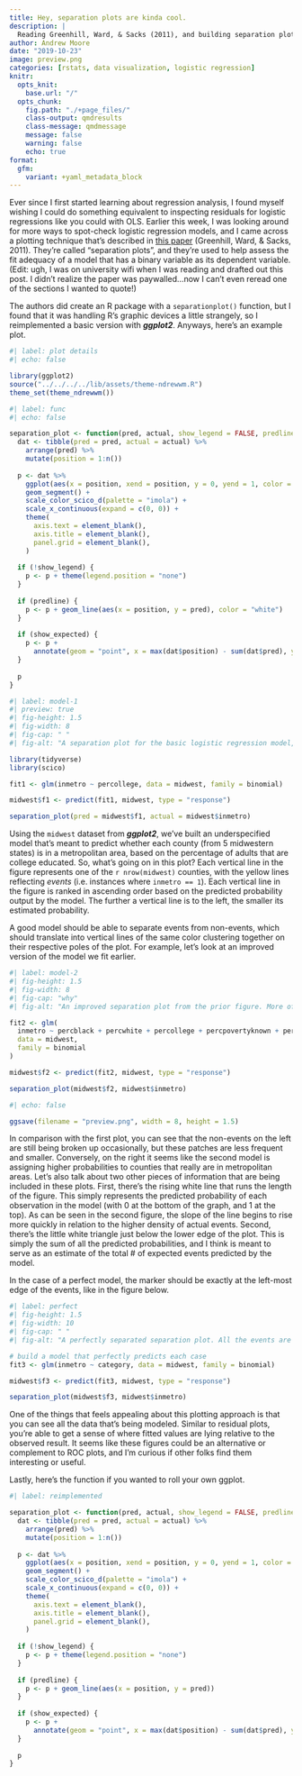 ```yaml
---
title: Hey, separation plots are kinda cool.
description: |
  Reading Greenhill, Ward, & Sacks (2011), and building separation plots in R.
author: Andrew Moore
date: "2019-10-23"
image: preview.png
categories: [rstats, data visualization, logistic regression]
knitr:
  opts_knit: 
    base.url: "/"
  opts_chunk:
    fig.path: "./+page_files/"
    class-output: qmdresults
    class-message: qmdmessage
    message: false
    warning: false
    echo: true
format:
  gfm:
    variant: +yaml_metadata_block
---
```


<script>
  import BlogHead from "$lib/components/BlogHead.svelte";
</script>

<style>
  img {
    object-fit: scale-down;
    max-width: 100%;
  }
</style>

<BlogHead title={title} date={date} />

Ever since I first started learning about regression analysis, I found myself wishing I could do something equivalent to inspecting residuals for logistic regressions like you could with OLS. Earlier this week, I was looking around for more ways to spot-check logistic regression models, and I came across a plotting technique that's described in [this paper](https://onlinelibrary.wiley.com/doi/full/10.1111/j.1540-5907.2011.00525.x#b11){target="_blank"} (Greenhill, Ward, & Sacks, 2011). They're called "separation plots", and they're used to help assess the fit adequacy of a model that has a binary variable as its  dependent variable. (Edit: ugh, I was on university wifi when I was reading and drafted out this post. I didn't realize the paper was paywalled...now I can't even reread one of the sections I wanted to quote!)

The authors did create an R package with a `separationplot()` function, but I found that it was handling R's graphic devices a little strangely, so I reimplemented a basic version with **_ggplot2_**. Anyways, here's an example plot.

```r
#| label: plot details
#| echo: false

library(ggplot2)
source("../../../../lib/assets/theme-ndrewwm.R")
theme_set(theme_ndrewwm())
```

```r
#| label: func
#| echo: false

separation_plot <- function(pred, actual, show_legend = FALSE, predline = TRUE, show_expected = TRUE) {
  dat <- tibble(pred = pred, actual = actual) %>%
    arrange(pred) %>%
    mutate(position = 1:n())
  
  p <- dat %>%
    ggplot(aes(x = position, xend = position, y = 0, yend = 1, color = factor(actual))) +
    geom_segment() +
    scale_color_scico_d(palette = "imola") +
    scale_x_continuous(expand = c(0, 0)) +
    theme(
      axis.text = element_blank(),
      axis.title = element_blank(),
      panel.grid = element_blank(),
    )
  
  if (!show_legend) {
    p <- p + theme(legend.position = "none")
  }
  
  if (predline) {
    p <- p + geom_line(aes(x = position, y = pred), color = "white")
  }
  
  if (show_expected) {
    p <- p +
      annotate(geom = "point", x = max(dat$position) - sum(dat$pred), y = -0.05, shape = 17)
  }
  
  p
}
```

```r
#| label: model-1
#| preview: true
#| fig-height: 1.5
#| fig-width: 8
#| fig-cap: " "
#| fig-alt: "A separation plot for the basic logistic regression model, inmetro ~ percollege."

library(tidyverse)
library(scico)

fit1 <- glm(inmetro ~ percollege, data = midwest, family = binomial)

midwest$f1 <- predict(fit1, midwest, type = "response")

separation_plot(pred = midwest$f1, actual = midwest$inmetro)
```

Using the `midwest` dataset from **_ggplot2_**, we've built an underspecified model that's meant to predict whether each county (from 5 midwestern states) is in a metropolitan area, based on the percentage of adults that are college educated. So, what's going on in this plot? Each vertical line in the figure represents one of the `r nrow(midwest)` counties, with the yellow lines reflecting *events* (i.e. instances where `inmetro == 1`). Each vertical line in the figure is ranked in ascending order based on the predicted probability output by the model. The further a vertical line is to the left, the smaller its estimated probability.

A good model should be able to separate events from non-events, which should translate into vertical lines of the same color clustering together on their respective poles of the plot. For example, let's look at an improved version of the model we fit earlier.

```r
#| label: model-2
#| fig-height: 1.5
#| fig-width: 8
#| fig-cap: "why"
#| fig-alt: "An improved separation plot from the prior figure. More of the events (inmetro = 1) are clustered to the right-hand side."

fit2 <- glm(
  inmetro ~ percblack + percwhite + percollege + percpovertyknown + percbelowpoverty + percprof,
  data = midwest,
  family = binomial
)

midwest$f2 <- predict(fit2, midwest, type = "response")

separation_plot(midwest$f2, midwest$inmetro)
```

```r
#| echo: false

ggsave(filename = "preview.png", width = 8, height = 1.5)
```

In comparison with the first plot, you can see that the non-events on the left are still being broken up occasionally, but these patches are less frequent and smaller. Conversely, on the right it seems like the second model is assigning higher probabilities to counties that really are in metropolitan areas. Let's also talk about two other pieces of information that are being included in these plots. First, there's the rising white line that runs the length of the figure. This simply represents the predicted probability of each observation in the model (with 0 at the bottom of the graph, and 1 at the top). As can be seen in the second figure, the slope of the line begins to rise more quickly in relation to the higher density of actual events. Second, there's the little white triangle just below the lower edge of the plot. This is simply the sum of all the predicted probabilities, and I think is meant to serve as an estimate of the total # of expected events predicted by the model.

In the case of a perfect model, the marker should be exactly at the left-most edge of the events, like in the figure below.

```r
#| label: perfect
#| fig-height: 1.5
#| fig-width: 10
#| fig-cap: " "
#| fig-alt: "A perfectly separated separation plot. All the events are divided on each side of the plot."

# build a model that perfectly predicts each case
fit3 <- glm(inmetro ~ category, data = midwest, family = binomial)

midwest$f3 <- predict(fit3, midwest, type = "response")

separation_plot(midwest$f3, midwest$inmetro)
```

One of the things that feels appealing about this plotting approach is that you can see all the data that's being modeled. Similar to residual plots, you're able to get a sense of where fitted values are lying relative to the observed result. It seems like these figures could be an alternative or complement to ROC plots, and I'm curious if other folks find them interesting or useful.

Lastly, here's the function if you wanted to roll your own ggplot.

```r
#| label: reimplemented

separation_plot <- function(pred, actual, show_legend = FALSE, predline = TRUE, show_expected = TRUE) {
  dat <- tibble(pred = pred, actual = actual) %>%
    arrange(pred) %>%
    mutate(position = 1:n())
  
  p <- dat %>%
    ggplot(aes(x = position, xend = position, y = 0, yend = 1, color = factor(actual))) +
    geom_segment() +
    scale_color_scico_d(palette = "imola") +
    scale_x_continuous(expand = c(0, 0)) +
    theme(
      axis.text = element_blank(),
      axis.title = element_blank(),
      panel.grid = element_blank(),
    )
  
  if (!show_legend) {
    p <- p + theme(legend.position = "none")
  }
  
  if (predline) {
    p <- p + geom_line(aes(x = position, y = pred))
  }
  
  if (show_expected) {
    p <- p +
      annotate(geom = "point", x = max(dat$position) - sum(dat$pred), y = -0.05, shape = 17)
  }
  
  p
}
```
